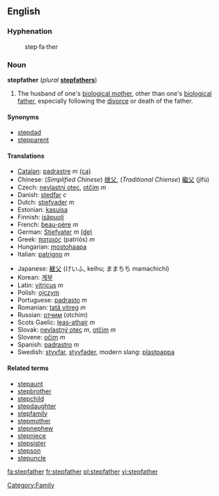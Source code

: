 ==English==

===Hyphenation===
:step·fa·ther

===Noun===
'''stepfather''' (''plural'' '''[[stepfathers]]''')

# The husband of one's [[biological mother]], other than one's [[biological father]], especially following the [[divorce]] or death of the father.

====Synonyms====
*[[stepdad]]
*[[stepparent]]

====Translations====
{{top}}
*[[Catalan]]: [[padrastre]] ''m'' [[:ca:padrastre|(ca)]] 
*Chinese: (''Simplified Chinese'') [[继父]], (''Traditional Chiense'') [[繼父]] (jìfù)
*Czech: [[nevlastní otec]], [[otčím]] ''m''
*Danish: [[stedfar]] ''c''
*Dutch: [[stiefvader]] ''m''
*Estonian: [[kasuisa]]
*Finnish: [[isäpuoli]]
*French: [[beau-père]] ''m''
*German: [[Stiefvater]] ''m'' [[:de:Stiefvater|(de)]]
*Greek: [[πατριός]] (patriós) ''m''
*Hungarian: [[mostohaapa]]
*Italian: [[patrigno]] ''m''
{{mid}}
*Japanese: [[継父]] (けいふ, keihu; ままちち mamachichi)
*Korean: [[계부]]
*Latin: [[vitricus]] ''m''
*Polish: [[ojczym]] {{m}}
*Portuguese: [[padrasto]] ''m''
*Romanian: [[tată vitreg]] ''m''
*Russian: [[отчим]] (otchim)
*Scots Gaelic: [[leas-athair]] ''m''
*Slovak: [[nevlastný otec]] ''m'', [[otčim]] ''m''
*Slovene: [[očim]] ''m''
*Spanish: [[padrastro]] ''m''
*Swedish: [[styvfar]], [[styvfader]], modern slang: [[plastpappa]]
{{bottom}}

====Related terms====
*[[stepaunt]]
*[[stepbrother]]
*[[stepchild]]
*[[stepdaughter]]
*[[stepfamily]]
*[[stepmother]]
*[[stepnephew]]
*[[stepniece]]
*[[stepsister]]
*[[stepson]]
*[[stepuncle]]

[[Category:Family]]

[[fa:stepfather]]
[[fr:stepfather]]
[[pl:stepfather]]
[[vi:stepfather]]